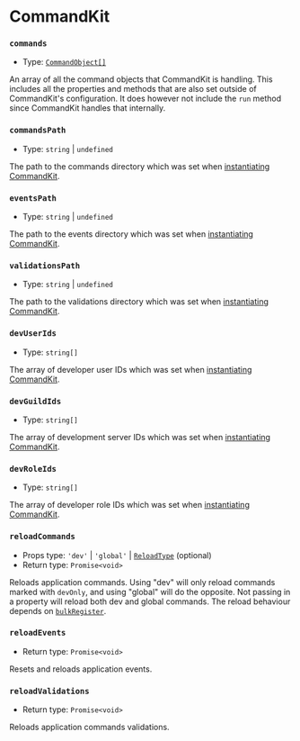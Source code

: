 # CommandKit

### `commands`

- Type: [`CommandObject[]`](/docs/typedef/CommandObject)

An array of all the command objects that CommandKit is handling. This includes all the properties and methods that are also set outside of CommandKit's configuration. It does however not include the `run` method since CommandKit handles that internally.

### `commandsPath`

- Type: `string` | `undefined`

The path to the commands directory which was set when [instantiating CommandKit](/docs/commandkit-setup).

### `eventsPath`

- Type: `string` | `undefined`

The path to the events directory which was set when [instantiating CommandKit](/docs/commandkit-setup).

### `validationsPath`

- Type: `string` | `undefined`

The path to the validations directory which was set when [instantiating CommandKit](/docs/commandkit-setup).

### `devUserIds`

- Type: `string[]`

The array of developer user IDs which was set when [instantiating CommandKit](/docs/commandkit-setup).

### `devGuildIds`

- Type: `string[]`

The array of development server IDs which was set when [instantiating CommandKit](/docs/commandkit-setup).

### `devRoleIds`

- Type: `string[]`

The array of developer role IDs which was set when [instantiating CommandKit](/docs/commandkit-setup).

### `reloadCommands`

- Props type: `'dev'` | `'global'` | [`ReloadType`](/enums/ReloadType) (optional)
- Return type: `Promise<void>`

Reloads application commands. Using "dev" will only reload commands marked with `devOnly`, and using "global" will do the opposite. Not passing in a property will reload both dev and global commands. The reload behaviour depends on [`bulkRegister`](/docs/commandkit-setup#bulkregister-optional).

### `reloadEvents`

- Return type: `Promise<void>`

Resets and reloads application events.

### `reloadValidations`

- Return type: `Promise<void>`

Reloads application commands validations.
